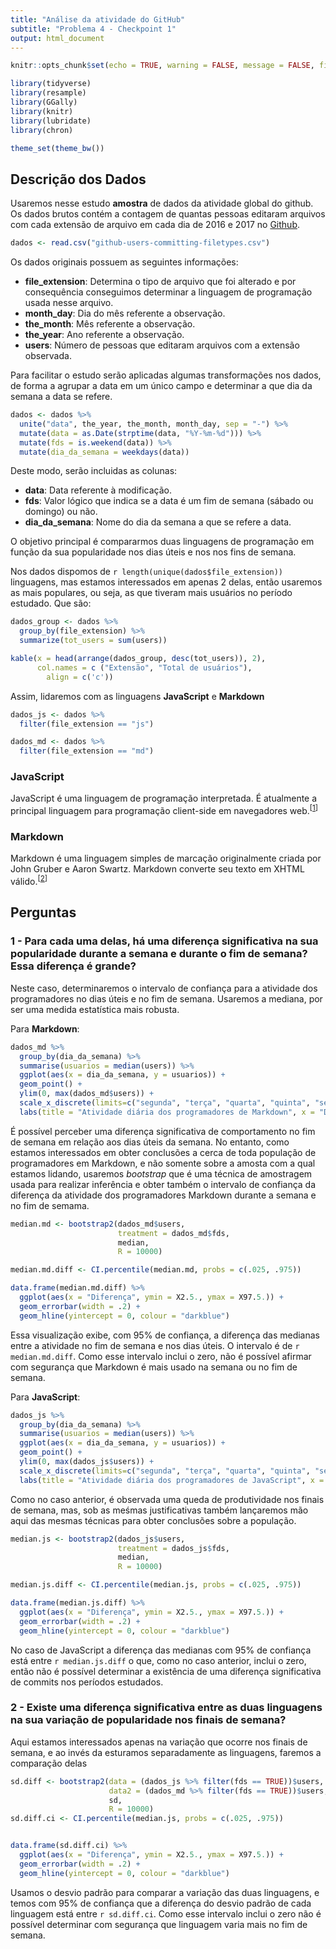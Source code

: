 ```yaml
---
title: "Análise da atividade do GitHub"
subtitle: "Problema 4 - Checkpoint 1"
output: html_document
---
```


```r
knitr::opts_chunk$set(echo = TRUE, warning = FALSE, message = FALSE, fig.align="center")

library(tidyverse)
library(resample)
library(GGally)
library(knitr)
library(lubridate)
library(chron)

theme_set(theme_bw())

```
## Descrição dos Dados

Usaremos nesse estudo __amostra__ de dados da atividade global do github. Os dados brutos contém a contagem de quantas pessoas editaram arquivos com cada extensão de arquivo em cada dia de 2016 e 2017 no [Github](https://github.com/).

```r
dados <- read.csv("github-users-committing-filetypes.csv")
```

Os dados originais possuem as seguintes informações:  

  * __file_extension__: Determina o tipo de arquivo que foi alterado e por consequência conseguimos determinar a linguagem de programação usada nesse arquivo.  
  * __month_day__: Dia do mês referente a observação.  
  * __the_month__: Mês referente a observação.  
  * __the_year__: Ano referente a observação.  
  * __users__: Número de pessoas que editaram arquivos com a extensão observada.

Para facilitar o estudo serão aplicadas algumas transformações nos dados, de forma a agrupar a data em um único campo e determinar a que dia da semana a data se refere.

```r
dados <- dados %>%
  unite("data", the_year, the_month, month_day, sep = "-") %>%
  mutate(data = as.Date(strptime(data, "%Y-%m-%d"))) %>%
  mutate(fds = is.weekend(data)) %>%
  mutate(dia_da_semana = weekdays(data))
```
Deste modo, serão incluidas as colunas:

  * __data__: Data referente à modificação.
  * __fds__: Valor lógico que indica se a data é um fim de semana (sábado ou domingo) ou não.
  * __dia_da_semana__: Nome do dia da semana a que se refere a data.

O objetivo principal é compararmos duas linguagens de programação em função da sua popularidade nos dias úteis e nos nos fins de semana.

Nos dados dispomos de `r length(unique(dados$file_extension))` linguagens, mas estamos interessados em apenas 2 delas, então usaremos as mais populares, ou seja, as que tiveram mais usuários no período estudado. Que são:

```r
dados_group <- dados %>%
  group_by(file_extension) %>%
  summarize(tot_users = sum(users))

kable(x = head(arrange(dados_group, desc(tot_users)), 2),
      col.names = c ("Extensão", "Total de usuários"),
        align = c('c'))
```

Assim, lidaremos com as linguagens __JavaScript__ e __Markdown__

```r
dados_js <- dados %>%
  filter(file_extension == "js")

dados_md <- dados %>%
  filter(file_extension == "md")
```

### JavaScript
JavaScript é uma linguagem de programação interpretada. É atualmente a principal linguagem para programação client-side em navegadores web.^[[1](https://pt.wikipedia.org/wiki/JavaScript)]^

### Markdown
Markdown é uma linguagem simples de marcação originalmente criada por John Gruber e Aaron Swartz. Markdown converte seu texto em XHTML válido.^[[2](https://pt.wikipedia.org/wiki/Markdown)]^

## Perguntas
### 1 - Para cada uma delas, há uma diferença significativa na sua popularidade durante a semana e durante o fim de semana? Essa diferença é grande?

Neste caso, determinaremos o intervalo de confiança para a atividade dos programadores no dias úteis e no fim de semana. Usaremos a mediana, por ser uma medida estatística mais robusta.

Para __Markdown__:

```r
dados_md %>%
  group_by(dia_da_semana) %>%
  summarise(usuarios = median(users)) %>%
  ggplot(aes(x = dia_da_semana, y = usuarios)) + 
  geom_point() +
  ylim(0, max(dados_md$users)) +
  scale_x_discrete(limits=c("segunda", "terça", "quarta", "quinta", "sexta", "sábado", "domingo")) +
  labs(title = "Atividade diária dos programadores de Markdown", x = "Dia da semana", y = "Mediados de usuários")
```
É possível perceber uma diferença significativa de comportamento no fim de semana em relação aos dias úteis da semana.
No entanto, como estamos interessados em obter conclusões a cerca de toda população de programadores em Markdown, e não somente sobre a amosta com a qual estamos lidando, usaremos _bootstrap_ que é uma técnica de amostragem usada para realizar inferência e obter também  o intervalo de confiança da diferença da atividade dos programadores Markdown durante a semana e no fim de semama.

```r
median.md <- bootstrap2(dados_md$users,
                        treatment = dados_md$fds,
                        median,
                        R = 10000)

median.md.diff <- CI.percentile(median.md, probs = c(.025, .975))

data.frame(median.md.diff) %>% 
  ggplot(aes(x = "Diferença", ymin = X2.5., ymax = X97.5.)) + 
  geom_errorbar(width = .2) + 
  geom_hline(yintercept = 0, colour = "darkblue")
```

Essa visualização exibe, com 95% de confiança, a diferença das medianas entre a atividade no fim de semana e nos dias úteis. O intervalo é de `r median.md.diff`. Como esse intervalo inclui o zero, não é possível afirmar com segurança que Markdown é mais usado na semana ou no fim de semana.  

Para __JavaScript__:

```r
dados_js %>%
  group_by(dia_da_semana) %>%
  summarise(usuarios = median(users)) %>%
  ggplot(aes(x = dia_da_semana, y = usuarios)) + 
  geom_point() +
  ylim(0, max(dados_js$users)) +
  scale_x_discrete(limits=c("segunda", "terça", "quarta", "quinta", "sexta", "sábado", "domingo")) +
  labs(title = "Atividade diária dos programadores de JavaScript", x = "Dia da semana", y = "Mediados de usuários")
```

Como no caso anterior, é observada uma queda de produtividade nos finais de semana, mas, sob as meśmas justificativas também lançaremos mão aqui das mesmas técnicas para obter conclusões sobre a população.

```r
median.js <- bootstrap2(dados_js$users,
                        treatment = dados_js$fds,
                        median,
                        R = 10000)

median.js.diff <- CI.percentile(median.js, probs = c(.025, .975))

data.frame(median.js.diff) %>% 
  ggplot(aes(x = "Diferença", ymin = X2.5., ymax = X97.5.)) + 
  geom_errorbar(width = .2) + 
  geom_hline(yintercept = 0, colour = "darkblue")
```
No caso de JavaScript a diferença das medianas com 95% de confiança está entre `r median.js.diff` o que, como no caso anterior, inclui o zero, então não é possível determinar a existência de uma diferença significativa de commits nos períodos estudados.

### 2 - Existe uma diferença significativa entre as duas linguagens na sua variação de popularidade nos finais de semana?

Aqui estamos interessados apenas na variação que ocorre nos finais de semana, e ao invés da esturamos separadamente as linguagens, faremos a comparação delas
```r

sd.diff <- bootstrap2(data = (dados_js %>% filter(fds == TRUE))$users,
                      data2 = (dados_md %>% filter(fds == TRUE))$users,
                      sd,
                      R = 10000)
sd.diff.ci <- CI.percentile(median.js, probs = c(.025, .975))


data.frame(sd.diff.ci) %>% 
  ggplot(aes(x = "Diferença", ymin = X2.5., ymax = X97.5.)) + 
  geom_errorbar(width = .2) + 
  geom_hline(yintercept = 0, colour = "darkblue")
```
Usamos o desvio padrão para comparar a variação das duas linguagens, e temos com 95% de confiança que a diferença do desvio padrão de cada linguagem está entre `r sd.diff.ci`. Como esse intervalo inclui o zero não é possível determinar com segurança que linguagem varia mais no fim de semana.